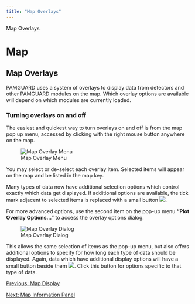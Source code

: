 ```yaml
---
title: "Map Overlays"
---
```

 Map Overlays  

Map
===

Map Overlays
------------

  

PAMGUARD uses a system of overlays to display data from detectors and other PAMGUARD modules on the map. Which overlay options are available will depend on which modules are currently loaded.

### Turning overlays on and off

The easiest and quickest way to turn overlays on and off is from the map pop up menu, accessed by clicking with the right mouse button anywhere on the map.  
  
![Map Overlay Menu](images/MapOverlayMenu.png)  
  
You may select or de-select each overlay item. Selected items will appear on the map and be listed in the map key.

Many types of data now have additional selection options which control exactly which data get displayed. If additional options are available, the tick mark adjacent to selected items is replaced with a small button ![](images/SettingsButtonSmall2.png).

For more advanced options, use the second item on the pop-up menu **"Plot Overlay Options...**" to access the overlay options dialog.  
  
![Map Overlay Dialog](images/MapOverlayDialog.png)  
  
This allows the same selection of items as the pop-up menu, but also offers additional options to specify for how long each type of data should be displayed. Again, data which have additional display options will have a small button beside them ![](images/SettingsButtonSmall2.png). Click this button for options specific to that type of data.

[Previous: Map Display](mapDisplay.html)

[Next: Map Information Panel](mapInformationDisplayPanel.html)